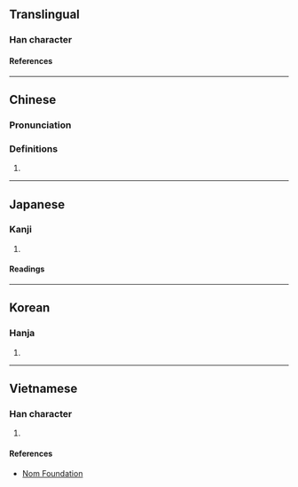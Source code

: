 {{character info}}
==Translingual==

===Han character===
{{Han char|rn=42|rad=小|as=10|sn=13|four=49720|canj=AOFH|ids=⿺是少}}

====References====
{{Han ref|kx=0297.260|dkj=07522|dj=0592.250|hdz=10565.170|uh=5C1F}}

----

==Chinese==
{{zh-forms|s=鲜}}

===Pronunciation===
{{zh-pron
|m=xiǎn
|mc=y
|oc=y
|cat=a,adv
}}

===Definitions===
{{zh-hanzi}}

# {{zh-alt-form|鮮|tr=-|[[few]]}}

----

==Japanese==

===Kanji===
{{ja-kanji|grade=|rs=小10}}

# {{rfdef|ja|sort=小10}}

====Readings====
{{ja-readings
|on=せん, せう
|kun=すくない
}}

----

==Korean==

===Hanja===
{{ko-hanja|선}}

# {{rfdef|ko|sort=小10}}

----

==Vietnamese==

===Han character===
{{vi-readings|rs=小10|reading=tiển}}

# {{rfdef|vi|sort=小10}}

====References====
* [http://nomfoundation.org/common/nom_details.php?codepoint=5c1f Nom Foundation]